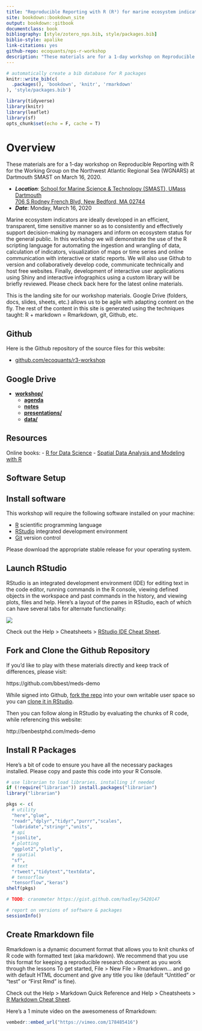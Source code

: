 ```yaml
--- 
title: "Reproducible Reporting with R (R³) for marine ecosystem indicators"
site: bookdown::bookdown_site
output: bookdown::gitbook
documentclass: book
bibliography: [style/zotero_nps.bib, style/packages.bib]
biblio-style: apalike
link-citations: yes
github-repo: ecoquants/nps-r-workshop
description: "These materials are for a 1-day workshop on Reproducible Reporting with R for the Working Group on the Northwest Atlantic Regional Sea (WGNARS) at Dartmouth SMAST on March 16, 2020. The output format is using `bookdown::gitbook()`."
---
```


```r
# automatically create a bib database for R packages
knitr::write_bib(c(
  .packages(), 'bookdown', 'knitr', 'rmarkdown'
), 'style/packages.bib')
```

```r
library(tidyverse)
library(knitr)
library(leaflet)
library(sf)
opts_chunk$set(echo = F, cache = T)
```

# Overview {-}

These materials are for a 1-day workshop on Reproducible Reporting with R for the Working Group on the Northwest Atlantic Regional Sea (WGNARS) at Dartmouth SMAST on March 16, 2020.

- _**Location**_: [School for Marine Science & Technology (SMAST), UMass Dartmouth](https://www.umassd.edu/smast/)<br>
[706 S Rodney French Blvd, New Bedford, MA 02744](https://goo.gl/maps/LWMUfGmGsYdcAVo58)<br>
- _**Date**_: Monday, March 16, 2020

Marine ecosystem indicators are ideally developed in an efficient, transparent, time sensitive manner so as to consistently and effectively support decision-making by managers and inform on ecosystem status for the general public. In this workshop we will demonstrate the use of the R scripting language for automating the ingestion and wrangling of data, calculation of indicators, visualization of maps or time series and online communication with interactive or static reports. We will also use Github to version and collaboratively develop code, communicate technically and host free websites. Finally, development of interactive user applications using Shiny and interactive infographics using a custom library will be briefly reviewed. Please check back here for the latest online materials.

This is the landing site for our workshop materials. Google Drive (folders, docs, slides, sheets, etc.) allows us to be agile with adapting content on the fly. The rest of the content in this site is generated using the techniques taught: R + markdown = Rmarkdown, git, Github, etc.

## Github {-}

Here is the Github repository of the source files for this website:

- [github.com/ecoquants/r3-workshop](https://github.com/ecoquants/r3-workshop)

## Google Drive {-}

- [**workshop/**](https://drive.google.com/drive/u/1/folders/1l5ESwDXPdotgNypDRhZzvEmDhFd6NH3y)
    - [**agenda**](https://docs.google.com/document/d/1oxx5d1YOp5vlb5wiQw76HZtvbOTzhYED0xFlhLSJ-ok/edit#)
    - [**notes**](https://docs.google.com/document/d/13Ua3Wnwur59GiDNMxFc2uJRREEY0D3Vvpp__LWFMCuw/edit#)
    - [**presentations/**](https://drive.google.com/drive/u/1/folders/1lIBCl9xbjrbRtuQqtedlNQYDJvjORUzM)
    - [**data/**](https://drive.google.com/drive/u/1/folders/1ChK39e3oJtVYrfx4rYjzdifW-v8xA8bK)

## Resources {-}

Online books:
- [R for Data Science](http://r4ds.had.co.nz/)
- [Spatial Data Analysis and Modeling with R](http://rspatial.org)

## Software Setup {-}

## Install software

This workshop will require the following software installed on your machine:

- [R](http://cran.cnr.berkeley.edu/) scientific programming language
- [RStudio](https://www.rstudio.com/products/rstudio/download/#download) integrated development environment
- [Git](https://git-scm.com/) version control

Please download the appropriate stable release for your operating system.

## Launch RStudio

RStudio is an integrated development environment (IDE) for editing text in the code editor, running commands in the R console, viewing defined objects in the workspace and past commands in the history, and viewing plots, files and help. Here's a layout of the panes in RStudio, each of which can have several tabs for alternate functionality:

![](figs/rstudio.png)

Check out the Help > Cheatsheets > [RStudio IDE Cheat Sheet](https://github.com/rstudio/cheatsheets/raw/master/rstudio-ide.pdf).

## Fork and Clone the Github Repository

If you'd like to play with these materials directly and keep track of differences, please visit:

https://github.com/bbest/meds-demo

While signed into Github, [fork the repo](https://help.github.com/en/github/getting-started-with-github/fork-a-repo) into your own writable user space so you can [clone it in RStudio](https://happygitwithr.com/rstudio-git-github.html#clone-the-new-github-repository-to-your-computer-via-rstudio).

Then you can follow along in RStudio by evaluating the chunks of R code, while referencing this website:

http://benbestphd.com/meds-demo

## Install R Packages

Here's a bit of code to ensure you have all the necessary packages installed. Please copy and paste this code into your R Console.

```r
# use librarian to load libraries, installing if needed
if (!require("librarian")) install.packages("librarian")
library("librarian")

pkgs <- c(
  # utility
  "here","glue",
  "readr","dplyr","tidyr","purrr","scales",
  "lubridate","stringr","units",
  # api
  "jsonlite",
  # plotting
  "ggplot2","plotly",
  # spatial
  "sf",
  # text
  "rtweet","tidytext","textdata",
  # tensorflow
  "tensorflow","keras")
shelf(pkgs)

# TODO: cranometer https://gist.github.com/hadley/5420147

# report on versions of software & packages
sessionInfo()
```

## Create Rmarkdown file

Rmarkdown is a dynamic document format that allows you to knit chunks of R code with formatted text (aka markdown). We recommend that you use this format for keeping a reproducible research document as you work through the lessons To get started, File > New File > Rmarkdown... and go with default HTML document and give any title you like (default "Untitled" or "test" or "First Rmd" is fine).

Check out the Help > Markdown Quick Reference and Help > Cheatsheets > [R Markdown Cheat Sheet](https://github.com/rstudio/cheatsheets/raw/master/rmarkdown-2.0.pdf).

Here's a 1 minute video on the awesomeness of Rmarkdown:

```r
vembedr::embed_url("https://vimeo.com/178485416")
```

